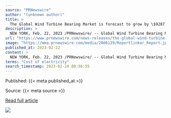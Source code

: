```yaml
---
source: "PRNewswire"
author: "(unknown author)"
title: >
  The Global Wind Turbine Bearing Market is forecast to grow by \$9287.77 mn during 2022-2027, accelerating at a CAGR of 10.82% during the forecast period
description: >
  NEW YORK, Feb. 22, 2023 /PRNewswire/ -- Global Wind Turbine Bearing Market 2023-2027 The analyst has been monitoring the wind turbine bearing market and is forecast to grow by $9287.77 mn during 2022-2027, accelerating at a CAGR of 10.82% during the forecast …
url: "https://www.prnewswire.com/news-releases/the-global-wind-turbine-bearing-market-is-forecast-to-grow-by-9287-77-mn-during-2022-2027--accelerating-at-a-cagr-of-10-82-during-the-forecast-period-301751162.html"
image: "https://mma.prnewswire.com/media/2006129/Reportlinker_Report.jpg?p=facebook"
published_at: 2023-02-22
content: >
  NEW YORK, Feb. 22, 2023 /PRNewswire/ -- Global Wind Turbine Bearing Market 2023-2027  The analyst has been monitoring the wind turbine bearing market and is forecast to grow by $9287.77 mn during 202… [+3753 chars]
terms: "Cost of electricity"
search_timestamp: 2023-02-24 00:56:55
---
```



Published: {{< meta published_at >}}


Source: {{< meta source >}}


[Read full article]({{< meta url >}}){target='_blank'}



![](`r rmarkdown::metadata$image[1]`)
